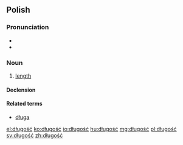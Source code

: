 ==Polish==

===Pronunciation===
* {{audio|Pl-długość.ogg|audio}}
* {{IPA|[ˈdwuɡɔɕt͡ɕ]|lang=pl}}

===Noun===
{{infl|pl|noun|g=f}}

# [[length]]

====Declension====
{{pl-decl-noun-ść|długoś}}

====Related terms====
* [[długa]]

[[el:długość]]
[[ko:długość]]
[[io:długość]]
[[hu:długość]]
[[mg:długość]]
[[pl:długość]]
[[sv:długość]]
[[zh:długość]]